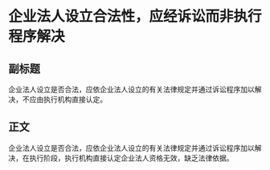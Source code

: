 # 企业法人设立合法性，应经诉讼而非执行程序解决
## 副标题
企业法人设立是否合法，应依企业法人设立的有关法律规定并通过诉讼程序加以解决，不应由执行机构直接认定。
## 正文
企业法人设立是否合法，应依企业法人设立的有关法律规定并通过诉讼程序加以解决，在执行阶段，执行机构直接认定企业法人资格无效，缺乏法律依据。